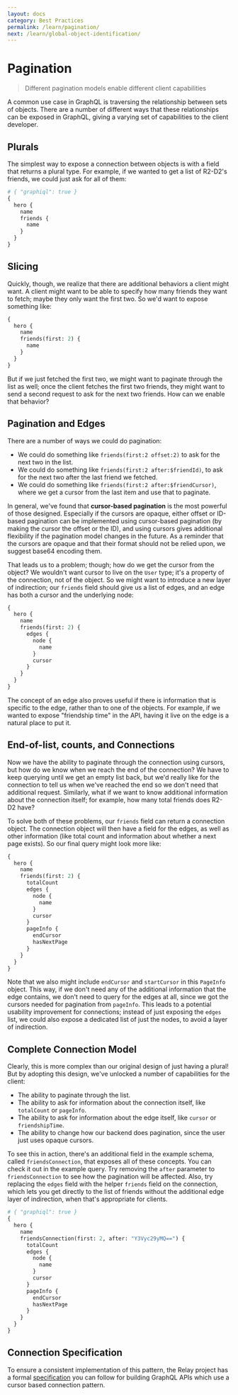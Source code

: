 ```yaml
---
layout: docs
category: Best Practices
permalink: /learn/pagination/
next: /learn/global-object-identification/
---
```


# Pagination

> Different pagination models enable different client capabilities

A common use case in GraphQL is traversing the relationship between sets of objects. There are a number of different ways that these relationships can be exposed in GraphQL, giving a varying set of capabilities to the client developer.

## Plurals

The simplest way to expose a connection between objects is with a field that returns a plural type. For example, if we wanted to get a list of R2-D2's friends, we could just ask for all of them:

```graphql
# { "graphiql": true }
{
  hero {
    name
    friends {
      name
    }
  }
}
```

## Slicing

Quickly, though, we realize that there are additional behaviors a client might want. A client might want to be able to specify how many friends they want to fetch; maybe they only want the first two. So we'd want to expose something like:

```graphql
{
  hero {
    name
    friends(first: 2) {
      name
    }
  }
}
```

But if we just fetched the first two, we might want to paginate through the list as well; once the client fetches the first two friends, they might want to send a second request to ask for the next two friends. How can we enable that behavior?

## Pagination and Edges

There are a number of ways we could do pagination:

- We could do something like `friends(first:2 offset:2)` to ask for the next two in the list.
- We could do something like `friends(first:2 after:$friendId)`, to ask for the next two after the last friend we fetched.
- We could do something like `friends(first:2 after:$friendCursor)`, where we get a cursor from the last item and use that to paginate.

In general, we've found that **cursor-based pagination** is the most powerful of those designed. Especially if the cursors are opaque, either offset or ID-based pagination can be implemented using cursor-based pagination (by making the cursor the offset or the ID), and using cursors gives additional flexibility if the pagination model changes in the future. As a reminder that the cursors are opaque and that their format should not be relied upon, we suggest base64 encoding them.

That leads us to a problem; though; how do we get the cursor from the object? We wouldn't want cursor to live on the `User` type; it's a property of the connection, not of the object. So we might want to introduce a new layer of indirection; our `friends` field should give us a list of edges, and an edge has both a cursor and the underlying node:

```graphql
{
  hero {
    name
    friends(first: 2) {
      edges {
        node {
          name
        }
        cursor
      }
    }
  }
}
```

The concept of an edge also proves useful if there is information that is specific to the edge, rather than to one of the objects. For example, if we wanted to expose "friendship time" in the API, having it live on the edge is a natural place to put it.

## End-of-list, counts, and Connections

Now we have the ability to paginate through the connection using cursors, but how do we know when we reach the end of the connection? We have to keep querying until we get an empty list back, but we'd really like for the connection to tell us when we've reached the end so we don't need that additional request. Similarly, what if we want to know additional information about the connection itself; for example, how many total friends does R2-D2 have?

To solve both of these problems, our `friends` field can return a connection object. The connection object will then have a field for the edges, as well as other information (like total count and information about whether a next page exists). So our final query might look more like:

```graphql
{
  hero {
    name
    friends(first: 2) {
      totalCount
      edges {
        node {
          name
        }
        cursor
      }
      pageInfo {
        endCursor
        hasNextPage
      }
    }
  }
}
```

Note that we also might include `endCursor` and `startCursor` in this `PageInfo` object. This way, if we don't need any of the additional information that the edge contains, we don't need to query for the edges at all, since we got the cursors needed for pagination from `pageInfo`. This leads to a potential usability improvement for connections; instead of just exposing the `edges` list, we could also expose a dedicated list of just the nodes, to avoid a layer of indirection.

## Complete Connection Model

Clearly, this is more complex than our original design of just having a plural! But by adopting this design, we've unlocked a number of capabilities for the client:

- The ability to paginate through the list.
- The ability to ask for information about the connection itself, like `totalCount` or `pageInfo`.
- The ability to ask for information about the edge itself, like `cursor` or `friendshipTime`.
- The ability to change how our backend does pagination, since the user just uses opaque cursors.

To see this in action, there's an additional field in the example schema, called `friendsConnection`, that exposes all of these concepts. You can check it out in the example query. Try removing the `after` parameter to `friendsConnection` to see how the pagination will be affected. Also, try replacing the `edges` field with the helper `friends` field on the connection, which lets you get directly to the list of friends without the additional edge layer of indirection, when that's appropriate for clients.

```graphql
# { "graphiql": true }
{
  hero {
    name
    friendsConnection(first: 2, after: "Y3Vyc29yMQ==") {
      totalCount
      edges {
        node {
          name
        }
        cursor
      }
      pageInfo {
        endCursor
        hasNextPage
      }
    }
  }
}
```

## Connection Specification

To ensure a consistent implementation of this pattern, the Relay project has a formal [specification](https://facebook.github.io/relay/graphql/connections.htm) you can follow for building GraphQL APIs which use a cursor based connection pattern.
